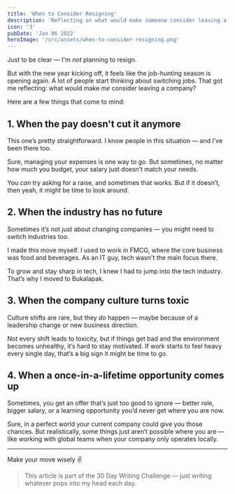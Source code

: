 ```yaml
---
title: 'When to Consider Resigning'
description: 'Reflecting on what would make someone consider leaving a company, from inadequate pay to toxic culture shifts and once-in-a-lifetime opportunities. Insights from a personal perspective.'
icon: '3'
pubDate: 'Jan 06 2022'
heroImage: '/src/assets/when-to-consider-resigning.png'
---
```


Just to be clear — I'm *not* planning to resign.

But with the new year kicking off, it feels like the job-hunting season is opening again. A lot of people start thinking about switching jobs. That got me reflecting: what would make *me* consider leaving a company?

Here are a few things that come to mind:

## 1. When the pay doesn't cut it anymore

This one’s pretty straightforward. I know people in this situation — and I’ve been there too.

Sure, managing your expenses is one way to go. But sometimes, no matter how much you budget, your salary just doesn’t match your needs.

You *can* try asking for a raise, and sometimes that works. But if it doesn’t, then yeah, it might be time to look around.

## 2. When the industry has no future

Sometimes it’s not just about changing companies — you might need to switch industries too.

I made this move myself. I used to work in FMCG, where the core business was food and beverages. As an IT guy, tech wasn't the main focus there.

To grow and stay sharp in tech, I knew I had to jump into the tech industry. That’s why I moved to Bukalapak.

## 3. When the company culture turns toxic

Culture shifts are rare, but they *do* happen — maybe because of a leadership change or new business direction.

Not every shift leads to toxicity, but if things get bad and the environment becomes unhealthy, it’s hard to stay motivated. If work starts to feel heavy every single day, that’s a big sign it might be time to go.

## 4. When a once-in-a-lifetime opportunity comes up

Sometimes, you get an offer that’s just too good to ignore — better role, bigger salary, or a learning opportunity you’d never get where you are now.

Sure, in a perfect world your current company could give you those chances. But realistically, some things just aren’t possible where you are — like working with global teams when your company only operates locally.

---

Make your move wisely ✌️

> This article is part of the 30 Day Writing Challenge — just writing whatever pops into my head each day.
